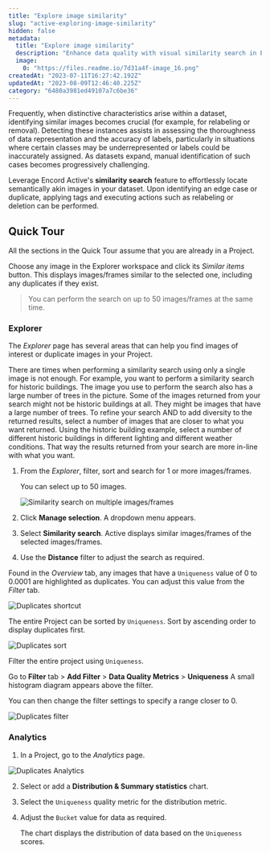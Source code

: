 ```yaml
---
title: "Explore image similarity"
slug: "active-exploring-image-similarity"
hidden: false
metadata: 
  title: "Explore image similarity"
  description: "Enhance data quality with visual similarity search in Encord Active. Detect edge cases, duplicates, and label quality. Streamline dataset management."
  image: 
    0: "https://files.readme.io/7d31a4f-image_16.png"
createdAt: "2023-07-11T16:27:42.192Z"
updatedAt: "2023-08-09T12:46:40.225Z"
category: "6480a3981ed49107a7c6be36"
---
```


Frequently, when distinctive characteristics arise within a dataset, identifying similar images becomes crucial (for example, for relabeling or removal). Detecting these instances assists in assessing the thoroughness of data representation and the accuracy of labels, particularly in situations where certain classes may be underrepresented or labels could be inaccurately assigned. As datasets expand, manual identification of such cases becomes progressively challenging.

Leverage Encord Active's **similarity search** feature to effortlessly locate semantically akin images in your dataset. Upon identifying an edge case or duplicate, applying tags and executing actions such as relabeling or deletion can be performed.

## Quick Tour

All the sections in the Quick Tour assume that you are already in a Project.

<Tip> Choose any image in the Explorer workspace and click its _Similar items_ button. This displays images/frames similar to the selected one, including any duplicates if they exist.</Tip>

>
> You can perform the search on up to 50 images/frames at the same time.

### Explorer

The _Explorer_ page has several areas that can help you find images of interest or duplicate images in your Project.

<AccordionGroup>
   <Accordion title="1: Refine and diversify your similarity search to find images of interest">

There are times when performing a similarity search using only a single image is not enough. For example, you
want to perform a similarity search for historic buildings. The image you use to perform the search also has a large number of trees in the picture. Some of the images returned from your search might not be historic buildings at all. They might be images that have a large number of trees. To refine your search AND to add diversity to the returned results, select a number of images that are closer to what you want returned. Using the historic building example, select a number of different historic buildings in different lighting and different weather conditions. That way the results returned from your search are more in-line with what you want.

1. From the _Explorer_, filter, sort and search for 1 or more images/frames.

   <Tip>You can select up to 50 images.</Tip>

   ![Similarity search on multiple images/frames](https://storage.googleapis.com/docs-media.encord.com/static/img/active/active-similarity-search-basics.gif)

2. Click **Manage selection**.
   A dropdown menu appears.

3. Select **Similarity search**.
   Active displays similar images/frames of the selected images/frames.

4. Use the **Distance** filter to adjust the search as required.

  </Accordion>
</AccordionGroup>

<AccordionGroup>
   <Accordion title="2: Duplicates Shortcut">

Found in the _Overview_ tab, any images that have a `Uniqueness` value of 0 to 0.0001 are highlighted as duplicates. You can adjust this value from the _Filter_ tab.

![Duplicates shortcut](https://storage.googleapis.com/docs-media.encord.com/static/img/active/active-similarity-search-duplicates.gif)

  </Accordion>
</AccordionGroup>

<AccordionGroup>
   <Accordion title="3: Sorting by `Uniqueness`">

The entire Project can be sorted by `Uniqueness`. Sort by ascending order to display duplicates first.

![Duplicates sort](https://storage.googleapis.com/docs-media.encord.com/static/img/active/active-similarity-search-sort.gif)


  </Accordion>
</AccordionGroup>

<AccordionGroup>
   <Accordion title="4: Filtering by `Uniqueness`">

Filter the entire project using `Uniqueness`. 

Go to **Filter** tab > **Add Filter** > **Data Quality Metrics** > **Uniqueness** A small histogram diagram appears above the filter.

You can then change the filter settings to specify a range closer to 0.

![Duplicates filter](https://storage.googleapis.com/docs-media.encord.com/static/img/active/active-similarity-search-filter.gif)


  </Accordion>
</AccordionGroup>

### Analytics

1. In a Project, go to the _Analytics_ page.

  ![Duplicates Analytics](https://storage.googleapis.com/docs-media.encord.com/static/img/active/active-similarity-search-filter.gif)

2. Select or add a **Distribution & Summary statistics** chart.

3.  Select the `Uniqueness` quality metric for the distribution metric.

4. Adjust the `Bucket` value for data as required.
   
   The chart displays the distribution of data based on the `Uniqueness` scores.